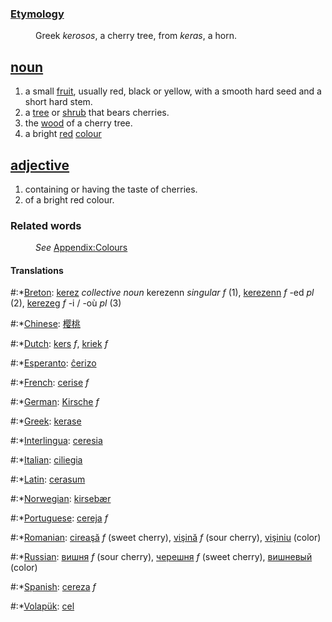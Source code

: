 === [[Etymology]] ===
:Greek ''kerosos'', a cherry tree, from ''keras'', a horn.

== [[noun]] ==
#a small [[fruit]], usually red, black or yellow, with a smooth hard seed and a short hard stem.
#a [[tree]] or [[shrub]] that bears cherries.
#the [[wood]] of a cherry tree.
#a bright [[red]] [[color|colour]]

== [[adjective]] ==
#containing or having the taste of cherries.
#of a bright red colour.
===Related words===
:''See'' [[Wiktionary_Appendix:Colours|Appendix:Colours]]

==== Translations ====
#:*[[Breton]]: [[kerez]] ''collective noun'' kerezenn ''singular f'' (1), [[kerezenn]] ''f'' -ed ''pl'' (2), [[kerezeg]] ''f'' -i / -où ''pl'' (3)
#:*[[Chinese]]: [[樱桃]]
#:*[[Dutch]]: [[kers]] ''f'', [[kriek]] ''f''
#:*[[Esperanto]]: [[ĉerizo]]
#:*[[French]]: [[cerise]] ''f''
#:*[[German]]: [[Kirsche]] ''f''
#:*[[Greek]]: [[kerase]]
#:*[[Interlingua]]: [[ceresia]]
#:*[[Italian]]: [[ciliegia]]
#:*[[Latin]]: [[cerasum]]
#:*[[Norwegian]]: [[kirsebær]]
#:*[[Portuguese]]: [[cereja]] ''f''
#:*[[Romanian]]: [[cireaşă]] ''f'' (sweet cherry), [[vişină]] ''f'' (sour cherry), [[vişiniu]] (color)
#:*[[Russian]]: [[вишня]] ''f'' (sour cherry), [[черешня]] ''f'' (sweet cherry), [[вишневый]] (color)
#:*[[Spanish]]: [[cereza]] ''f''
#:*[[Volapük]]: [[cel]]